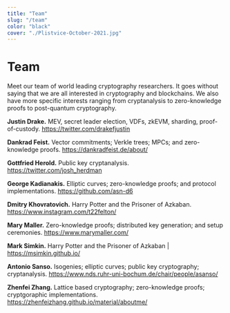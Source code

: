 ```yaml
---
title: "Team"
slug: "/team"
color: "black"
cover: "./Plistvice-October-2021.jpg"
---
```


# Team
Meet our team of world leading cryptography researchers.
It goes without saying that we are all interested in cryptography and blockchains.
We also have more specific interests ranging from cryptanalysis to zero-knowledge proofs to post-quantum cryptography.

**Justin Drake.**          MEV, secret leader election, VDFs, zkEVM, sharding, proof-of-custody.  https://twitter.com/drakefjustin

**Dankrad Feist.**    Vector commitments; Verkle trees; MPCs; and zero-knowledge proofs.  https://dankradfeist.de/about/

**Gottfried Herold.**         Public key cryptanalysis.  https://twitter.com/josh_herdman

**George Kadianakis.**       Elliptic curves; zero-knowledge proofs; and protocol implementations.  https://github.com/asn-d6

**Dmitry Khovratovich.**     Harry Potter and the Prisoner of Azkaban.  https://www.instagram.com/t22felton/

**Mary Maller.**   Zero-knowledge proofs; distributed key generation; and setup ceremonies.  https://www.marymaller.com/

**Mark Simkin.**             Harry Potter and the Prisoner of Azkaban | https://msimkin.github.io/

**Antonio Sanso.**           Isogenies; elliptic curves; public key cryptography; cryptanalysis.   https://www.nds.ruhr-uni-bochum.de/chair/people/asanso/

**Zhenfei Zhang.**           Lattice based cryptography; zero-knowledge proofs; cryptgoraphic implementations.  https://zhenfeizhang.github.io/material/aboutme/
